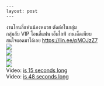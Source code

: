     --- 
    layout: post 
    --- 
    

&#3591;&#3634;&#3609;&#3650;&#3629;&#3609;&#3621;&#3637;&#3656;&#3649;&#3615;&#3609;&#3609;&#3657;&#3629;&#3591;&#3627;&#3617;&#3623;&#3618; &#3605;&#3633;&#3604;&#3605;&#3656;&#3629;&#3651;&#3609;&#3585;&#3621;&#3640;&#3656;&#3617;<br>&#3585;&#3621;&#3640;&#3656;&#3617;&#3621;&#3633;&#3610; VIP &#3650;&#3629;&#3609;&#3621;&#3637;&#3656;&#3649;&#3615;&#3609; &#3648;&#3629;&#3655;&#3617;&#3652;&#3621;&#3615;&#3660; &#3591;&#3634;&#3609;&#3648;&#3604;&#3655;&#3604;&#3648;&#3614;&#3637;&#3618;&#3610; <br>&#3626;&#3609;&#3651;&#3592;&#3649;&#3629;&#3604;&#3617;&#3634;&#3652;&#3604;&#3657;&#3648;&#3621;&#3618; <a href="https://lin.ee/pMOJzZ7" target="_blank" rel="nofollow noopener">https://lin.ee/pMOJzZ7</a><br><a href='https://sun9-32.userapi.com/impg/ij0lE3nQLeUz6RbhAudMYq6FcIP0LDCcDJxpjQ/o8l29D0oKEo.jpg?size=720x1080&quality=96&sign=72346cc907389c3e920504bec83df540&type=album'><img src='https://sun9-32.userapi.com/impg/ij0lE3nQLeUz6RbhAudMYq6FcIP0LDCcDJxpjQ/o8l29D0oKEo.jpg?size=403x604&quality=96&sign=0ce2c4fadd24ba616bfb282da21338e0&type=album'></a><br><a href='https://sun9-79.userapi.com/impg/_FA_p0xCY0J6Dj8Y0fIIl6awnwqvivHqrzAPJg/oTn3xEbyoT8.jpg?size=1280x853&quality=96&sign=e54915c1cdd4b5ab23139e7cffc192a5&type=album'><img src='https://sun9-79.userapi.com/impg/_FA_p0xCY0J6Dj8Y0fIIl6awnwqvivHqrzAPJg/oTn3xEbyoT8.jpg?size=604x402&quality=96&sign=c28791157e72215da9cd22169010bc8f&type=album'></a><br><a href='https://sun9-58.userapi.com/impg/R45epdQEZH5V3ScVCD309NAEZKH3ANB7NW2ZVA/CzblpvY-8Uc.jpg?size=1280x853&quality=96&sign=dd83850caa5a36208a70ed4ebcc2c357&type=album'><img src='https://sun9-58.userapi.com/impg/R45epdQEZH5V3ScVCD309NAEZKH3ANB7NW2ZVA/CzblpvY-8Uc.jpg?size=604x402&quality=96&sign=61b12cc06ae76d56dba4905d488da936&type=album'></a><br><a href='https://sun9-11.userapi.com/impg/jxQfeJLgQVQ9M3Wca1UgXiLi13g5sOIb3esEVA/NRv7jG44KpI.jpg?size=807x1080&quality=96&sign=23287d3b8dad89d63c4f7227a019b8fc&type=album'><img src='https://sun9-11.userapi.com/impg/jxQfeJLgQVQ9M3Wca1UgXiLi13g5sOIb3esEVA/NRv7jG44KpI.jpg?size=451x604&quality=96&sign=fa010419a9a371cfea25295f9115c90a&type=album'></a><br>Video: <a href="https://vk.com/video-204157576_456239225?list=0f2f58d81267f6c112">is 15 seconds long </a><br>Video: <a href="https://vk.com/video-204157576_456239226?list=b84dc9a13291db9114">is 48 seconds long </a>